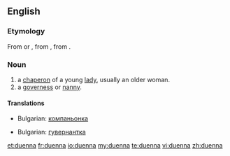 ==English==

===Etymology===
From {{etyl|osp|en}}  {{term|duenna|lang=osp}} or {{term|dueña|lang=osp}}, from {{etyl|VL.}} {{term|donna|lang=la}}, from {{etyl|la|en}} {{term|domina ||Lady|lang=la}}.

===Noun===
{{en-noun}}

# a [[chaperon]] of a young [[lady]], usually an older woman.
# a [[governess]] or [[nanny]].

====Translations====
{{trans-top|a [[chaperon]] of a young [[lady]]}}
* Bulgarian: [[компаньонка]]
{{trans-mid}}
{{trans-bottom}}

{{trans-top|a [[governess]] or [[nanny]]}}
* Bulgarian: [[гувернантка]]
{{trans-mid}}
{{trans-bottom}}

[[et:duenna]]
[[fr:duenna]]
[[io:duenna]]
[[my:duenna]]
[[te:duenna]]
[[vi:duenna]]
[[zh:duenna]]